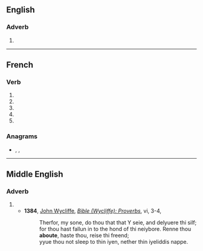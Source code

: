{{also|abouté}}

==English==

===Adverb===
{{en-adv|-}}

# {{obsolete spelling of|about|lang=en}}

----

==French==

===Verb===
{{head|fr|verb form}}

# {{inflection of|abouter||1|s|pres|indc|lang=fr}}
# {{inflection of|abouter||3|s|pres|indc|lang=fr}}
# {{inflection of|abouter||1|s|pres|subj|lang=fr}}
# {{inflection of|abouter||1|s|pres|subj|lang=fr}}
# {{inflection of|abouter||2|s|impr|lang=fr}}

===Anagrams===
* {{l|fr|ébouât}}, {{l|fr|ébouta}}, {{l|fr|taboue}}

----

==Middle English==

===Adverb===
{{head|enm|adverb}}

# {{l|en|around}}
#* '''1384''', [[w:John Wycliffe|John Wycliffe]], ''[[s:Bible (Wycliffe)/Proverbs|Bible (Wycliffe): Proverbs]]'', vi, 3-4,
#*: Therfor, my sone, do thou that that Y seie, and delyuere thi silf; for thou hast fallun in to the hond of thi neiybore. Renne thou '''aboute''', haste thou, reise thi freend;
#*: yyue thou not sleep to thin iyen, nether thin iyeliddis nappe.